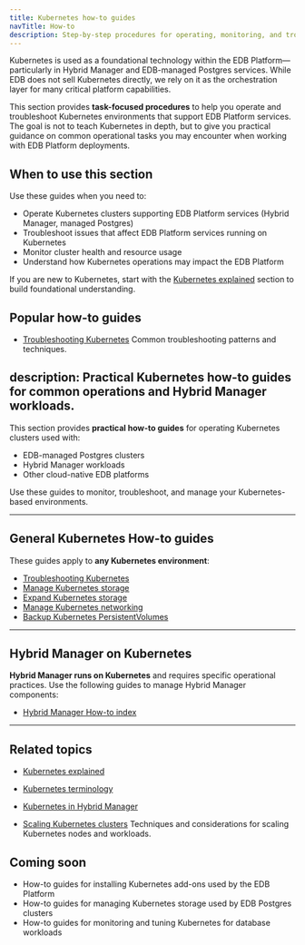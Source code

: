 ```yaml
---
title: Kubernetes how-to guides
navTitle: How-to
description: Step-by-step procedures for operating, monitoring, and troubleshooting Kubernetes environments used within the EDB Platform.
---
```


Kubernetes is used as a foundational technology within the EDB Platform—particularly in Hybrid Manager and EDB-managed Postgres services.
While EDB does not sell Kubernetes directly, we rely on it as the orchestration layer for many critical platform capabilities.

This section provides **task-focused procedures** to help you operate and troubleshoot Kubernetes environments that support EDB Platform services.
The goal is not to teach Kubernetes in depth, but to give you practical guidance on common operational tasks you may encounter when working with EDB Platform deployments.

## When to use this section

Use these guides when you need to:

-   Operate Kubernetes clusters supporting EDB Platform services (Hybrid Manager, managed Postgres)
-   Troubleshoot issues that affect EDB Platform services running on Kubernetes
-   Monitor cluster health and resource usage
-   Understand how Kubernetes operations may impact the EDB Platform

If you are new to Kubernetes, start with the [Kubernetes explained](/portal/kubernetes/learn/explained/kubernetes-explained) section to build foundational understanding.

## Popular how-to guides

-   [Troubleshooting Kubernetes](/portal/kubernetes/learn/how-to/troubleshooting-on-kubernetes)
    Common troubleshooting patterns and techniques.


## description: Practical Kubernetes how-to guides for common operations and Hybrid Manager workloads.

This section provides **practical how-to guides** for operating Kubernetes clusters used with:

-   EDB-managed Postgres clusters
-   Hybrid Manager workloads
-   Other cloud-native EDB platforms

Use these guides to monitor, troubleshoot, and manage your Kubernetes-based environments.

* * *

## General Kubernetes How-to guides

These guides apply to **any Kubernetes environment**:

-   [Troubleshooting Kubernetes](/portal/kubernetes/learn/how-to/troubleshooting-on-kubernetes)
-   [Manage Kubernetes storage](./manage-kubernetes-storage)
-   [Expand Kubernetes storage](./expand-kubernetes-storage)
-   [Manage Kubernetes networking](./manage-kubernetes-networking)
-   [Backup Kubernetes PersistentVolumes](./backup-kubernetes-pv)

* * *

## Hybrid Manager on Kubernetes

**Hybrid Manager runs on Kubernetes** and requires specific operational practices.
Use the following guides to manage Hybrid Manager components:

-   [Hybrid Manager How-to index](./hybrid-manager)

* * *

## Related topics

- [Kubernetes explained](/portal/kubernetes/learn/explained/index)
- [Kubernetes terminology](/portal/kubernetes/learn/explained/terminology)
- [Kubernetes in Hybrid Manager](/portal/kubernetes/learn/explained/hybrid-manager/k8s-in-hybrid-manager)


-   [Scaling Kubernetes clusters](/portal/kubernetes/learn/how-to/scale-kubernetes-clusters)
    Techniques and considerations for scaling Kubernetes nodes and workloads.

## Coming soon

-   How-to guides for installing Kubernetes add-ons used by the EDB Platform
-   How-to guides for managing Kubernetes storage used by EDB Postgres clusters
-   How-to guides for monitoring and tuning Kubernetes for database workloads
